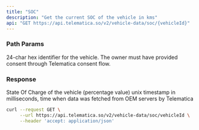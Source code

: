 ```yaml
---
title: "SOC"
description: "Get the current SOC of the vehicle in kms"
api: "GET https://api.telematica.so/v2/vehicle-data/soc/{vehicleId}"
---
```


### Path Params

<ParamField path="vehicleId" type="string" required>
  24-char hex identifier for the vehicle. The owner must have provided consent
  through Telematica consent flow.
</ParamField>

### Response

<ParamField body="soc" type="number" required>
  State Of Charge of the vehicle (percentage value)
</ParamField>

<ParamField body="timestamp" type="number" required>
  unix timestamp in milliseconds, time when data was fetched from OEM servers by
  Telematica
</ParamField>

<RequestExample>

```bash Request
curl --request GET \
     --url https://api.telematica.so/v2/vehicle-data/soc/vehicleId \
     --header 'accept: application/json'
```

</RequestExample>

